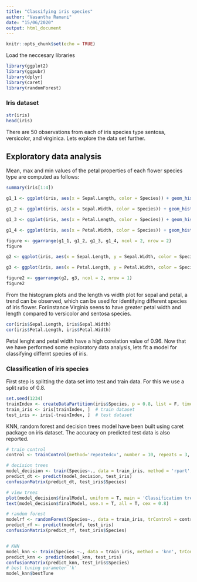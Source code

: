 ```yaml
---
title: "Classifying iris species"
author: "Vasantha Ramani"
date: "15/06/2020"
output: html_document
---
```


```r
knitr::opts_chunk$set(echo = TRUE)
```

Load the neccesary libraries
```r
library(ggplot2)
library(ggpubr)
library(dplyr)
library(caret)
library(randomForest)
```

### Iris dataset
```r
str(iris)
head(iris)
```

There are 50 observations from each of iris species type sentosa, versicolor, and virginica. Lets explore the data set further. 

## Exploratory data analysis
Mean, max and min values of the petal properties of each flower species type are computed as follows:
```r
summary(iris[1:4])
```


```r
g1_1 <- ggplot(iris, aes(x = Sepal.Length, color = Species)) + geom_histogram(fill = "white", alpha = 0.5, position = "identity")

g1_2 <- ggplot(iris, aes(x = Sepal.Width, color = Species)) + geom_histogram(fill = "white", alpha = 0.5, position = "identity")

g1_3 <- ggplot(iris, aes(x = Petal.Length, color = Species)) + geom_histogram(fill = "white", alpha = 0.5, position = "identity")

g1_4 <- ggplot(iris, aes(x = Petal.Width, color = Species)) + geom_histogram(fill = "white", alpha = 0.5, position = "identity")

figure <- ggarrange(g1_1, g1_2, g1_3, g1_4, ncol = 2, nrow = 2)
figure

g2 <- ggplot(iris, aes(x = Sepal.Length, y = Sepal.Width, color = Species)) + geom_point()

g3 <- ggplot(iris, aes(x = Petal.Length, y = Petal.Width, color = Species)) + geom_point()

figure2 <- ggarrange(g2, g3, ncol = 2, nrow = 1)
figure2
```

From the histogram plots and the length vs width plot for sepal and petal, a trend can be observed, which can be used for identifying different species of iris flower. Foriinstance Virginia seens to have greater petal width and length compared to versicolor and sentosa species. 

```r
cor(iris$Sepal.Length, iris$Sepal.Width)
cor(iris$Petal.Length, iris$Petal.Width)
```
Petal lenght and petal width have a high corelation value of 0.96. Now that we have performed some exploratory data analysis, lets fit a model for classifying differnt species of iris. 

### Classification of iris species
First step is splitting the data set into test and train data. For this we use a split ratio of 0.8. 
```r
set.seed(1234)
trainIndex <- createDataPartition(iris$Species, p = 0.8, list = F, times = 1)
train_iris <- iris[trainIndex, ]  # train dataset
test_iris <- iris[-trainIndex, ]  # test dataset
```


KNN, random forest and decision trees model have been built using caret package on iris dataset. The accuracy on predicted test data is also reported. 
```r
# train control
control <- trainControl(method='repeatedcv', number = 10, repeats = 3, search = 'grid')

# decision trees
model_decision <- train(Species~., data = train_iris, method = 'rpart', trControl = control)
predict_dt <- predict(model_decision, test_iris)
confusionMatrix(predict_dt, test_iris$Species)

# view trees
plot(model_decision$finalModel, uniform = T, main = 'Classification tree')
text(model_decision$finalModel, use.n = T, all = T, cex = 0.8)

# random forest
modelrf <- randomForest(Species~., data = train_iris, trControl = control)
predict_rf <- predict(modelrf, test_iris)
confusionMatrix(predict_rf, test_iris$Species)


# KNN
model_knn <- train(Species ~., data = train_iris, method = 'knn', trControl = control)
predict_knn <- predict(model_knn, test_iris)
confusionMatrix(predict_knn, test_iris$Species)
# best tuning parameter 'k'
model_knn$bestTune
```
